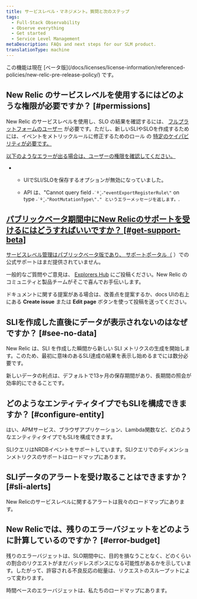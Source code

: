 ```yaml
---
title: サービスレベル・マネジメント。質問と次のステップ
tags:
  - Full-Stack Observability
  - Observe everything
  - Get started
  - Service Level Management
metaDescription: FAQs and next steps for our SLM product.
translationType: machine
---
```


<Callout title="ベータ版機能">
  この機能は現在 [ベータ版](/docs/licenses/license-information/referenced-policies/new-relic-pre-release-policy/) です。
</Callout>

## New Relic のサービスレベルを使用するにはどのような権限が必要ですか？ [#permissions]

New Relic のサービスレベルを使用し、SLO の結果を確認するには、 [フルプラットフォームのユーザー](/docs/accounts/accounts-billing/new-relic-one-user-management/new-relic-one-user-model-understand-user-structure/#user-type) が必要です。ただし、新しいSLIやSLOを作成するためには、イベントをメトリックルールに修正するためのロール の [特定のケイパビリティが必要です。](/docs/accounts/accounts-billing/new-relic-one-user-management/new-relic-one-user-model-understand-user-structure/#capabilities)

[以下のようなエラーが出る場合は、ユーザーの権限を確認してください。](/docs/accounts/accounts-billing/new-relic-one-user-management/new-relic-one-user-model-understand-user-structure/#capabilities)

* * UIでSLI/SLOを保存するオプションが無効になっていました。

  * API は、"Cannot query field `˶˙º̬˙˶"eventExportRegisterRule\"` on type `˶˙º̬˙˶"RootMutationType\"." というエラーメッセージを返します。`.

## [パブリックベータ期間中にNew Relicのサポートを受けるにはどうすればいいですか？ [#get-support-beta]](/docs/accounts/accounts-billing/new-relic-one-user-management/new-relic-one-user-model-understand-user-structure/#capabilities)

[サービスレベル管理はパブリックベータ版であり、 ](/docs/accounts/accounts-billing/new-relic-one-user-management/new-relic-one-user-model-understand-user-structure/#capabilities)[サポートポータル（](/docs/using-new-relic/welcome-new-relic/get-started/find-help-use-support-portal/) ）での公式サポートはまだ提供されていません。

一般的なご質問やご意見は、 [Explorers Hub](https://discuss.newrelic.com/) にご投稿ください。New Relic のコミュニティと製品チームがそこで喜んでお手伝いします。

ドキュメントに関する提案がある場合は、改善点を提案するか、docs UIの右上にある **Create issue** または **Edit page** ボタンを使って投稿を送ってください。

## SLIを作成した直後にデータが表示されないのはなぜですか？ [#see-no-data]

New Relic は、SLI を作成した瞬間から新しい SLI メトリクスの生成を開始します。このため、最初に意味のあるSLI達成の結果を表示し始めるまでには数分必要です。

新しいデータの利点は、デフォルトで13ヶ月の保存期間があり、長期間の照会が効率的にできることです。

## どのようなエンティティタイプでもSLIを構成できますか？ [#configure-entity]

はい、APMサービス、ブラウザアプリケーション、Lambda関数など、どのようなエンティティタイプでもSLIを構成できます。

SLIクエリはNRDBイベントをサポートしています。SLIクエリでのディメンションメトリクスのサポートはロードマップにあります。

## SLIデータのアラートを受け取ることはできますか？ [#sli-alerts]

New Relicのサービスレベルに関するアラートは我々のロードマップにあります。

## New Relicでは、残りのエラーバジェットをどのように計算しているのですか？ [#error-budget]

残りのエラーバジェットは、SLO期間中に、目的を損なうことなく、どのくらいの割合のリクエストがまだバッドレスポンスになる可能性があるかを示しています。したがって、許容される不良反応の総量は、リクエストのスループットによって変わります。

時間ベースのエラーバジェットは、私たちのロードマップにあります。
